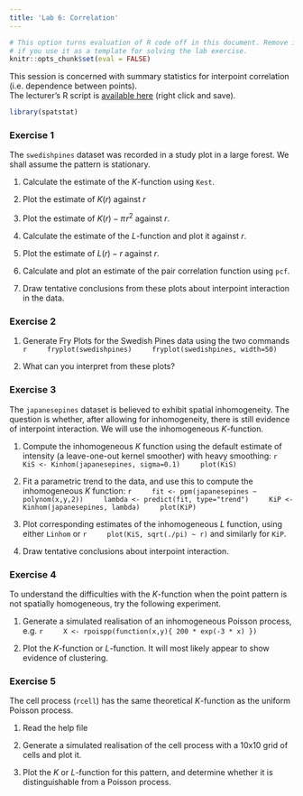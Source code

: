```yaml
---
title: 'Lab 6: Correlation'
---
```


```r
# This option turns evaluation of R code off in this document. Remove it
# if you use it as a template for solving the lab exercise.
knitr::opts_chunk$set(eval = FALSE)
```

This session is concerned with summary statistics for interpoint
correlation (i.e. dependence between points).  
The lecturer's R script is [available here](https://raw.githubusercontent.com/spatstat/SSAI2017/master/Scripts/script06.R) (right click and save).

```r
library(spatstat)
```

### Exercise 1

The `swedishpines` dataset was recorded in a study plot
in a large forest. We shall assume the pattern is stationary.

1.  Calculate the estimate of the $K$-function using `Kest`.

2.  Plot the estimate of $K(r)$ against $r$

3.  Plot the estimate of $K(r) - \pi\!r^2$ against $r$.

4.  Calculate the estimate of the $L$-function and plot it against
    $r$.

5.  Plot the estimate of $L(r) - r$ against $r$.

6.  Calculate and plot an estimate of the pair correlation function
    using `pcf`.

7.  Draw tentative conclusions from these plots about interpoint
    interaction in the data.


### Exercise 2

1.  Generate Fry Plots for the Swedish Pines data using the two commands
    ```r
    fryplot(swedishpines)
    fryplot(swedishpines, width=50)
    ```

2.  What can you interpret from these plots?


### Exercise 3

The `japanesepines` dataset is believed to exhibit
spatial inhomogeneity. The question is whether, after allowing for
inhomogeneity, there is still evidence of interpoint interaction. We
will use the inhomogeneous $K$-function.

1.  Compute the inhomogeneous $K$ function using the default
    estimate of intensity (a leave-one-out kernel smoother) with
    heavy smoothing:
    ```r
    KiS <- Kinhom(japanesepines, sigma=0.1)
    plot(KiS)
    ```
	
2.  Fit a parametric trend to the data, and use this to compute the
    inhomogeneous $K$ function:
    ```r
    fit <- ppm(japanesepines ~ polynom(x,y,2))
    lambda <- predict(fit, type="trend")
    KiP <- Kinhom(japanesepines, lambda)
    plot(KiP)
    ```
	
3.  Plot corresponding estimates of the inhomogeneous $L$ function,
    using either `Linhom` or
    ```r
    plot(KiS, sqrt(./pi) ~ r)
    ```
    and similarly for `KiP`.

4.  Draw tentative conclusions about interpoint interaction.


### Exercise 4

To understand the difficulties with the $K$-function when the point
pattern is not spatially homogeneous, try the following experiment.

1.  Generate a simulated realisation of an inhomogeneous Poisson
    process, e.g.
    ```r
    X <- rpoispp(function(x,y){ 200 * exp(-3 * x) })
    ```
	
2.  Plot the $K$-function or $L$-function. It will most likely appear to show
    evidence of clustering.


### Exercise 5

The cell process (`rcell`) has the same theoretical $K$-function as
the uniform Poisson process.

1.  Read the help file

2.  Generate a simulated realisation of the cell process 
    with a 10x10 grid of cells and plot it.
    
3.  Plot the $K$ or $L$-function for this pattern, and
    determine whether it is distinguishable from a Poisson process.
